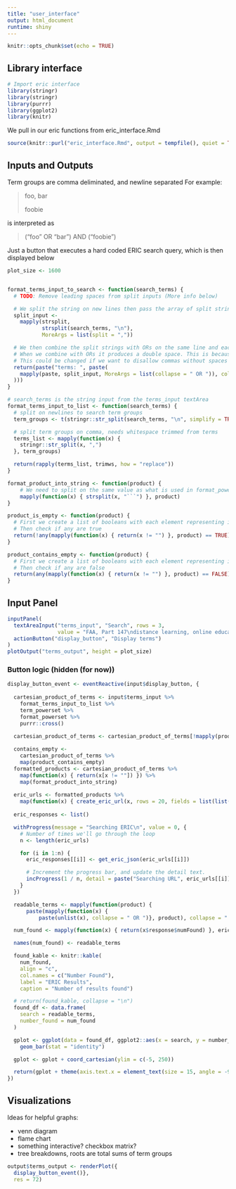 ```yaml
---
title: "user_interface"
output: html_document
runtime: shiny
---
```


```r
knitr::opts_chunk$set(echo = TRUE)
```

## Library interface

```r
# Import eric interface
library(stringr)
library(stringr)
library(purrr)
library(ggplot2)
library(knitr)
```

We pull in our eric functions from eric_interface.Rmd
```r
source(knitr::purl("eric_interface.Rmd", output = tempfile(), quiet = TRUE))
```


## Inputs and Outputs

Term groups are comma deliminated, and newline separated
For example:

> foo, bar
>
> foobie

is interpreted as

> ("foo" OR "bar") AND ("foobie")


Just a button that executes a hard coded ERIC search query, which is then displayed below

```r

plot_size <- 1600


format_terms_input_to_search <- function(search_terms) {
  # TODO: Remove leading spaces from split inputs (More info below)

  # We split the string on new lines then pass the array of split strings to mapply which splits each line on commas
  split_input <-
    mapply(strsplit,
           strsplit(search_terms, "\n"),
           MoreArgs = list(split = ","))

  # We then combine the split strings with ORs on the same line and each line separated with ANDs
  # When we combine with ORs it produces a double space. This is because we're splitting on comma without the following space.
  # This could be changed if we want to disallow commas without spaces after or we could trim the spaces after.
  return(paste("terms: ", paste(
    mapply(paste, split_input, MoreArgs = list(collapse = " OR ")), collapse = " AND "
  )))
}

# search_terms is the string input from the terms_input textArea
format_terms_input_to_list <- function(search_terms) {
  # split on newlines to search term groups
  term_groups <- t(stringr::str_split(search_terms, "\n", simplify = TRUE))

  # split term groups on comma, needs whitespace trimmed from terms
  terms_list <- mapply(function(x) {
    stringr::str_split(x, ",")
  }, term_groups)

  return(rapply(terms_list, trimws, how = "replace"))
}

format_product_into_string <- function(product) {
    # We need to split on the same value as what is used in format_powerset
    mapply(function(x) { strsplit(x, "```") }, product)
}

product_is_empty <- function(product) {
  # First we create a list of booleans with each element representing if that index is not an empty string.
  # Then check if any are true
  return(!any(mapply(function(x) { return(x != "") }, product) == TRUE))
}

product_contains_empty <- function(product) {
  # First we create a list of booleans with each element representing if that index is not an empty string.
  # Then check if any are false
  return(any(mapply(function(x) { return(x != "") }, product) == FALSE))
}
```

## Input Panel

```r
inputPanel(
  textAreaInput("terms_input", "Search", rows = 3,
                value = "FAA, Part 147\ndistance learning, online education"),
  actionButton("display_button", "Display terms")
)
plotOutput("terms_output", height = plot_size)
```

### Button logic (hidden (for now))

```r
display_button_event <- eventReactive(input$display_button, {
  
  cartesian_product_of_terms <- input$terms_input %>%
    format_terms_input_to_list %>%
    term_powerset %>%
    format_powerset %>%
    purrr::cross()
  
  cartesian_product_of_terms <- cartesian_product_of_terms[!mapply(product_is_empty, cartesian_product_of_terms)]

  contains_empty <- 
    cartesian_product_of_terms %>% 
    map(product_contains_empty)
  formatted_products <- cartesian_product_of_terms %>% 
    map(function(x) { return(x[x != ""]) }) %>%
    map(format_product_into_string)
    
  eric_urls <- formatted_products %>%
    map(function(x) { create_eric_url(x, rows = 20, fields = list(list("peerreviewed", "'T'"))) })
 
  eric_responses <- list()

  withProgress(message = "Searching ERIC\n", value = 0, {
    # Number of times we'll go through the loop
    n <- length(eric_urls)

    for (i in 1:n) {
      eric_responses[[i]] <- get_eric_json(eric_urls[[i]])

      # Increment the progress bar, and update the detail text.
      incProgress(1 / n, detail = paste("Searching URL", eric_urls[[i]]))
    }
  })

  readable_terms <- mapply(function(product) {
      paste(mapply(function(x) {
          paste(unlist(x), collapse = " OR ")}, product), collapse = " AND ") }, formatted_products)

  num_found <- mapply(function(x) { return(x$response$numFound) }, eric_responses)

  names(num_found) <- readable_terms

  found_kable <- knitr::kable(
    num_found,
    align = "c",
    col.names = c("Number Found"),
    label = "ERIC Results",
    caption = "Number of results found")

  # return(found_kable, collapse = "\n")
  found_df <- data.frame(
    search = readable_terms,
    number_found = num_found
  )

  gplot <- ggplot(data = found_df, ggplot2::aes(x = search, y = number_found)) +
    geom_bar(stat = "identity")

  gplot <- gplot + coord_cartesian(ylim = c(-5, 250))

  return(gplot + theme(axis.text.x = element_text(size = 15, angle = -90, hjust = 0)))
})
```

## Visualizations

Ideas for helpful graphs:

* venn diagram
* flame chart
* something interactive? checkbox matrix?
* tree breakdowns, roots are total sums of term groups

```r
output$terms_output <- renderPlot({
  display_button_event()},
  res = 72)
```
